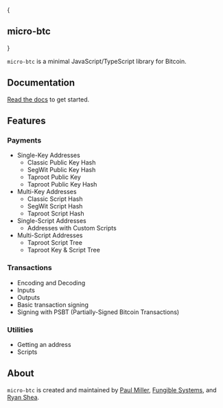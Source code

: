 
{
<h2 style={{ fontSize: '36px', fontFamily: 'Soehne' }}>
  <span style={{display: 'flex', alignItems:'center', justifyContent:'center', flexDirection: 'column'}}>
    <Logo size='64' />
    <span>micro-btc</span>
  </span>
</h2>
}

`micro-btc` is a minimal JavaScript/TypeScript library for Bitcoin.

## Documentation

[Read the docs](/docs/getting-started) to get started.

## Features

### Payments

- Single-Key Addresses
  - Classic Public Key Hash
  - SegWit Public Key Hash
  - Taproot Public Key
  - Taproot Public Key Hash
- Multi-Key Addresses
  - Classic Script Hash
  - SegWit Script Hash
  - Taproot Script Hash
- Single-Script Addresses
  - Addresses with Custom Scripts
- Multi-Script Addresses
  - Taproot Script Tree
  - Taproot Key & Script Tree

### Transactions

- Encoding and Decoding
- Inputs
- Outputs
- Basic transaction signing
- Signing with PSBT (Partially-Signed Bitcoin Transactions)

### Utilities

- Getting an address
- Scripts

## About

`micro-btc` is created and maintained by [Paul Miller](https://github.com/paulmillr), [Fungible Systems](https://fungible.systems), and [Ryan Shea](https://github.com/shea256).